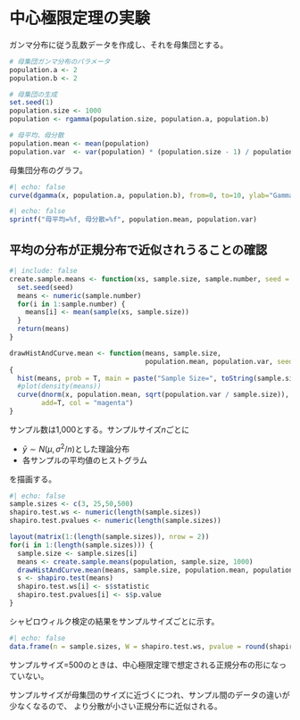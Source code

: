# 中心極限定理の実験 {.unnumbered}

ガンマ分布に従う乱数データを作成し、それを母集団とする。

```r
# 母集団ガンマ分布のパラメータ
population.a <- 2
population.b <- 2

# 母集団の生成
set.seed(1)
population.size <- 1000
population <- rgamma(population.size, population.a, population.b)

# 母平均、母分散
population.mean <- mean(population)
population.var  <- var(population) * (population.size - 1) / population.size
```

母集団分布のグラフ。

```r
#| echo: false
curve(dgamma(x, population.a, population.b), from=0, to=10, ylab="Gamma(x|a,b)")
```

```r
#| echo: false
sprintf("母平均=%f, 母分散=%f", population.mean, population.var)
```


## 平均の分布が正規分布で近似されうることの確認

```r
#| include: false
create.sample.means <- function(xs, sample.size, sample.number, seed = 1) {
  set.seed(seed)
  means <- numeric(sample.number)
  for(i in 1:sample.number) {
    means[i] <- mean(sample(xs, sample.size))
  }
  return(means)
}

drawHistAndCurve.mean <- function(means, sample.size, 
                                  population.mean, population.var, seed=1) 
{
  hist(means, prob = T, main = paste("Sample Size=", toString(sample.size)))
  #plot(density(means))
  curve(dnorm(x, population.mean, sqrt(population.var / sample.size)), 
        add=T, col = "magenta")
}
```

サンプル数は1,000とする。サンプルサイズ$n$ごとに

- $\bar{y} \sim N(\mu, \sigma^2/n)$とした理論分布
- 各サンプルの平均値のヒストグラム

を描画する。

```r
#| echo: false
sample.sizes <- c(3, 25,50,500)
shapiro.test.ws <- numeric(length(sample.sizes))
shapiro.test.pvalues <- numeric(length(sample.sizes))

layout(matrix(1:(length(sample.sizes)), nrow = 2))
for(i in 1:(length(sample.sizes))) {
  sample.size <- sample.sizes[i]
  means <- create.sample.means(population, sample.size, 1000)
  drawHistAndCurve.mean(means, sample.size, population.mean, population.var)
  s <- shapiro.test(means)
  shapiro.test.ws[i] <- s$statistic
  shapiro.test.pvalues[i] <- s$p.value
}
```

シャピロウィルク検定の結果をサンプルサイズごとに示す。

```r
#| echo: false
data.frame(n = sample.sizes, W = shapiro.test.ws, pvalue = round(shapiro.test.pvalues,3))
```

サンプルサイズ=500のときは、中心極限定理で想定される正規分布の形になっていない。

サンプルサイズが母集団のサイズに近づくにつれ、サンプル間のデータの違いが少なくなるので、
より分散が小さい正規分布に近似される。